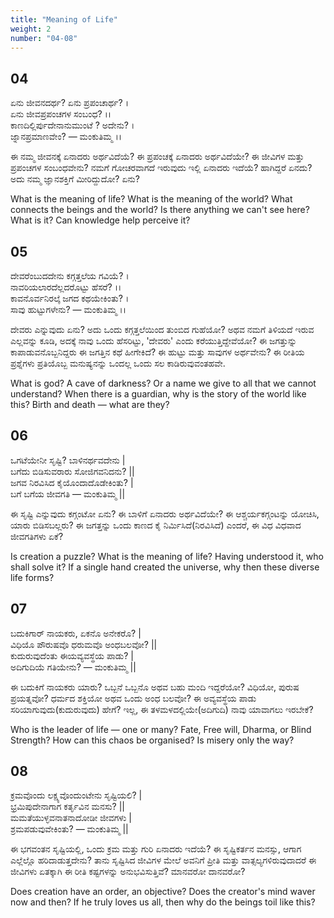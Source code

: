 ```yaml
---
title: "Meaning of Life"
weight: 2
number: "04-08"
---
```


## 04

ಏನು ಜೀವನದರ್ಥ? ಏನು ಪ್ರಪಂಚಾರ್ಥ? ।  
ಏನು ಜೀವಪ್ರಪಂಚಗಳ ಸಂಬಂಧ? ।।  
ಕಾಣದಿಲ್ಲಿರ್ಪುದೇನಾನುಮುಂಟೆ ? ಅದೇನು? ।  
ಜ್ನಾನಪ್ರಮಾಣವೇಂ? — ಮಂಕುತಿಮ್ಮ ।।

ಈ ನಮ್ಮ ಜೀವನಕ್ಕೆ ಏನಾದರು ಅರ್ಥವಿದೆಯೆ? ಈ ಪ್ರಪಂಚಕ್ಕೆ ಏನಾದರು ಅರ್ಥವಿದೆಯೇ? ಈ ಜೀವಿಗಳ ಮತ್ತು ಪ್ರಪಂಚಗಳ ಸಂಬಂಧವೇನು? ನಮಗೆ ಗೋಚರವಾಗದೆ ಇರುವುದು ಇಲ್ಲಿ ಏನಾದರು ಇದೆಯೆ? ಹಾಗಿದ್ದರೆ ಏನದು? ಅದು ನಮ್ಮ ಜ್ಞಾನಶಕ್ತಿಗೆ ಮೀರಿದ್ದುದೋ? ಏನು?

What is the meaning of life? What is the meaning of the world? What connects the beings and the world? Is there anything we can't see here? What is it? Can knowledge help perceive it?

## 05

ದೇವರೆಂಬುದದೇನು ಕಗ್ಗತ್ತಲೆಯ ಗವಿಯೆ? ।  
ನಾವರಿಯಲಾರದೆಲ್ಲದರೊಟ್ಟು ಹೆಸರೆ? ।।  
ಕಾವನೊರ್ವನಿರಲ್ಕೆ ಜಗದ ಕಥಯೇಕಿಂತು? ।  
ಸಾವು ಹುಟ್ಟುಗಳೇನು? — ಮಂಕುತಿಮ್ಮ ।।

ದೇವರು ಎನ್ನುವುದು ಏನು? ಅದು ಒಂದು ಕಗ್ಗತ್ತಲೆಯಿಂದ ತುಂಬಿದ ಗುಹೆಯೋ? ಅಥವ ನಮಗೆ ತಿಳಿಯದೆ ಇರುವ ಎಲ್ಲವನ್ನು ಕೂಡಿ, ಅದಕ್ಕೆ ನಾವು ಒಂದು ಹೆಸರಿಟ್ಟು, 'ದೇವರು' ಎಂದು ಕರೆಯುತ್ತಿದ್ದೇವೆಯೋ? ಈ ಜಗತ್ತುನ್ನು ಕಾಪಾಡುವನೊಬ್ಬನಿದ್ದರು ಈ ಜಗತ್ತಿನ ಕಥೆ ಹೀಗೇಕಿದೆ? ಈ ಹುಟ್ಟು ಮತ್ತು ಸಾವುಗಳ ಅರ್ಥವೇನು? ಈ ರೀತಿಯ ಪ್ರಶ್ನೆಗಳು ಪ್ರತಿಯೊಬ್ಬ ಮನುಷ್ಯನನ್ನು ಒಂದಲ್ಲ ಒಂದು ಸಲ ಕಾಡಿರುವುವಂತಹವೇ.

What is god? A cave of darkness? Or a name we give to all that we cannot understand? When there is a guardian, why is the story of the world like this? Birth and death — what are they?

## 06

ಒಗಟೆಯೇನೀ ಸೃಷ್ಟಿ? ಬಾಳಿನರ್ಥವದೇನು |  
ಬಗೆದು ಬಿಡಿಸುವರಾರು ಸೋಜಿಗವನಿದನು? ||  
ಜಗವ ನಿರವಿಸಿದ ಕೈಯೊಂದಾದೊಡೇಕಿಂತು? |  
ಬಗೆ ಬಗೆಯ ಜೀವಗತಿ — ಮಂಕುತಿಮ್ಮ ||

ಈ ಸೃಷ್ಟಿ ಎನ್ನುವುದು ಕಗ್ಗಂಟೋ ಏನು? ಈ ಬಾಳಿಗೆ ಏನಾದರು ಅರ್ಥವಿದೆಯೇ? ಈ ಆಶ್ಚರ್ಯಕಗ್ಗಂಟನ್ನು ಯೋಚಿಸಿ, ಯಾರು ಬಿಡಿಸಬಲ್ಲರು? ಈ ಜಗತ್ತನ್ನು ಒಂದು ಕಾಣದ ಕೈ ನಿರ್ಮಿಸಿದೆ(ನಿರವಿಸಿದೆ) ಎಂದರೆ, ಈ ವಿಧ ವಿಧವಾದ ಜೀವಗತಿಗಳು ಏಕೆ?

Is creation a puzzle? What is the meaning of life? Having understood it, who shall solve it? If a single hand created the universe, why then these diverse life forms?

## 07

ಬದುಕಿಗಾರ್ ನಾಯಕರು, ಏಕನೊ ಅನೇಕರೊ? |  
ವಿಧಿಯೊ ಪೌರುಷವೊ ಧರುಮವೊ ಅಂಧಬಲವೋ? ||  
ಕುದುರುವುದೆಂತು ಈಯವ್ಯವಸ್ಥೆಯ ಪಾಡು? |  
ಅದಿಗುದಿಯೆ ಗತಿಯೇನು? — ಮಂಕುತಿಮ್ಮ ||

ಈ ಬದುಕಿಗೆ ನಾಯಕರು ಯಾರು? ಒಬ್ಬನೆ ಒಬ್ಬನೊ ಅಥವ ಬಹು ಮಂದಿ ಇದ್ದರೆಯೋ? ವಿಧಿಯೋ, ಪುರುಷ ಪ್ರಯತ್ನವೋ?
ಧರ್ಮದ ಶಕ್ತಿಯೋ ಅಥವ ಒಂದು ಅಂಧ ಬಲವೋ? ಈ ಅವ್ಯವಸ್ಥೆಯ ಪಾಡು ಸರಿಯಾಗುವುದು(ಕುದುರುವುದು) ಹೇಗೆ? ಇಲ್ಲ,
ಈ ತಳಮಳದಲ್ಲಿಯೇ(ಅದಿಗುದಿ) ನಾವು ಯಾವಾಗಲು ಇರಬೇಕೆ?

Who is the leader of life — one or many? Fate, Free will, Dharma, or Blind Strength? How can this chaos be organised? Is misery only the way?

## 08

ಕ್ರಮವೊಂದು ಲಕ್ಷ್ಯವೊಂದುಂಟೇನು ಸೃಷ್ಟಿಯಲಿ? |  
ಭ್ರಮಿಪುದೇನಾಗಾಗ ಕರ್ತೃವಿನ ಮನಸು? ||  
ಮಮತೆಯುಳ್ಳವನಾತನಾದೋಡೀ ಜೀವಗಳು |  
ಶ್ರಮಪಡುವುವೇಕಿಂತು? — ಮಂಕುತಿಮ್ಮ ||

ಈ ಭಗವಂತನ ಸೃಷ್ಟಿಯಲ್ಲಿ, ಒಂದು ಕ್ರಮ ಮತ್ತು ಗುರಿ ಏನಾದರು ಇದೆಯೆ? ಈ ಸೃಷ್ಟಿಕರ್ತನ ಮನಸ್ಸು, ಆಗಾಗ ಎಲ್ಲೆಲ್ಲೊ ಹರಿದಾಡುತ್ತದೇನು?
ತಾನು ಸೃಷ್ಟಿಸಿದ ಜೀವಿಗಳ ಮೇಲೆ ಅವನಿಗೆ ಪ್ರೀತಿ ಮತ್ತು ವಾತ್ಸಲ್ಯಗಳಿರುವುದಾದರೆ ಈ ಜೀವಿಗಳು ಏತಕ್ಕಾಗಿ ಈ ರೀತಿ ಕಷ್ಟಗಳನ್ನು ಅನುಭವಿಸುತ್ತಿವೆ? ಮಾನವರೋ ದಾನವರೋ?

Does creation have an order, an objective? Does the creator's mind waver now and then? If he truly loves us all, then why do the beings toil like this?